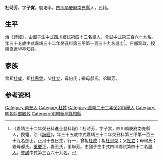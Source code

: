 {{Otheruses|other=名为杜子实的其他人物|杜子实}}
{{明清人物信息框
| 姓名 = 杜時芳
| 原名 =
| 圖片名稱= 
| 圖片大小 =
| 圖片說明 = 
| 最高職務 =华亭县知县
| 國家 = 大明 
| 爵位 =
| 籍貫 = [[四川|四川]][[順慶府|順慶府]][[南充縣|南充縣]]
| 族裔 = 
| 字號 = 
| 諡號 =
| 出生日期 = 己卯正月十五日
| 出生地點 = 
| 逝世日期 = 卒年不詳 
| 逝世地點 =
| 墓葬 =
| 配偶 = 娶王氏
| 親屬 = （子）杜律
| 出身 =
* 嘉靖二十二年癸卯科舉人
* 嘉靖三十二年癸丑科同進士出身
| 經歷 =
| 著作 = 
}}
'''杜時芳'''{{BD|1519年||？年||}}，字'''子實'''，號培亭，[[四川|四川]][[順慶府|順慶府]][[南充縣|南充縣]]人，民籍。

==生平==
治《[[詩經|詩經]]》，由國子生中式四川鄉試第四十二名[[舉人|舉人]]，[[會試|會試]]中式第三百六十九名。年三十五歲中式嘉靖三十二年癸丑科第三甲第一百三十九名進士<ref>《嘉靖三十二年癸丑科進士登科錄》：杜時芳，字子實，四川順慶府南充縣人，民籍。治《[[詩經|詩經]]》，年三十五歲中式嘉靖三十二年癸丑科第三甲第一百三十九名進士。正月十五日生，行一，曾祖[[杜成|杜成]]；祖[[杜思榮|杜思榮]]；父[[杜立|杜立]]；母何氏；繼母郝氏。[[重慶下|重慶下]]，妻王氏，弟聯芳。由國子生中式四川鄉試第四十二名[[舉人|舉人]]，[[會試|會試]]中式第三百六十九名。</ref>。户部观政，授南直隶华亭知县。

==家族== 
曾祖[[杜成|杜成]]，祖[[杜思榮|杜思榮]]，父[[杜立|杜立]]，母何氏；繼母郝氏。弟聯芳。

== 参考资料 ==
{{reflist}}

{{嘉靖三十二年癸丑科殿试金榜}}

{{Authority control}}
{{DEFAULTSORT:}}
[[Category:南充人|Category:南充人]]
[[Category:杜姓|Category:杜姓]]
[[Category:嘉靖二十二年癸卯科舉人|Category:嘉靖二十二年癸卯科舉人]]
[[Category:明朝戶部觀政|Category:明朝戶部觀政]]
[[Category:明朝華亭縣知縣|Category:明朝華亭縣知縣]]


{{明朝人物小作品}}